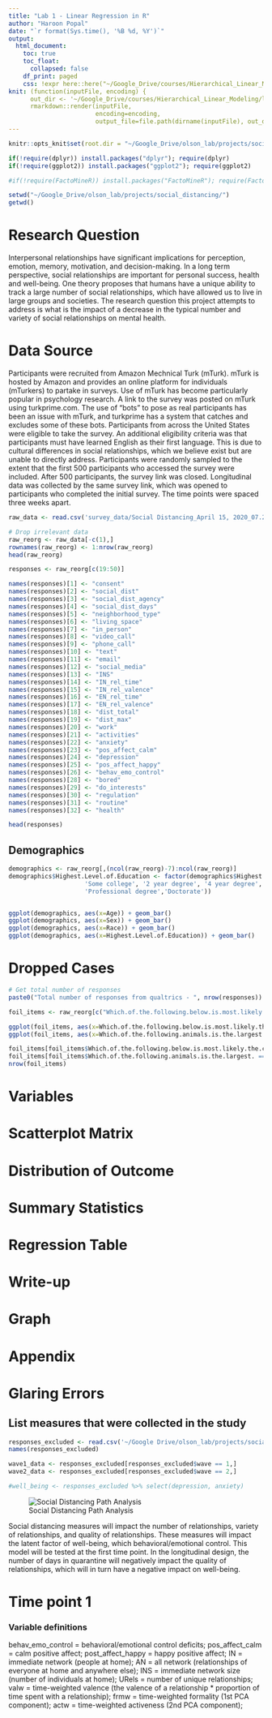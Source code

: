 ```yaml
---
title: "Lab 1 - Linear Regression in R"
author: "Haroon Popal"
date: "`r format(Sys.time(), '%B %d, %Y')`"
output: 
  html_document:
    toc: true
    toc_float: 
      collapsed: false
    df_print: paged
    css: !expr here::here("~/Google_Drive/courses/Hierarchical_Linear_Modeling/labs/style_srk_behavioral.css")
knit: (function(inputFile, encoding) { 
      out_dir <- '~/Google_Drive/courses/Hierarchical_Linear_Modeling/labs/lab_01/';
      rmarkdown::render(inputFile,
                        encoding=encoding, 
                        output_file=file.path(dirname(inputFile), out_dir, 'lab_01.html')) })
---
```



```r
knitr::opts_knit$set(root.dir = "~/Google_Drive/olson_lab/projects/social_distancing/")
```

```r
if(!require(dplyr)) install.packages("dplyr"); require(dplyr)
if(!require(ggplot2)) install.packages("ggplot2"); require(ggplot2)

```

```r
#if(!require(FactoMineR)) install.packages("FactoMineR"); require(FactoMineR)

setwd("~/Google_Drive/olson_lab/projects/social_distancing/")
getwd()
```


# Research Question
Interpersonal relationships have significant implications for perception, emotion, memory, motivation, and decision-making. In a long term perspective, social relationships are important for personal success, health and well-being. One theory proposes that humans have a unique ability to track a large number of social relationships, which have allowed us to live in large groups and societies. The research question this project attempts to address is what is the impact of a decrease in the typical number and variety of social relationships on mental health. 


# Data Source
Participants were recruited from Amazon Mechnical Turk (mTurk). mTurk is hosted by Amazon and provides an online platform for individuals (mTurkers) to partake in surveys. Use of mTurk has become particularly popular in psychology research. A link to the survey was posted on mTurk using turkprime.com. The use of "bots" to pose as real participants has been an issue with mTurk, and turkprime has a system that catches and excludes some of these bots. Participants from across the United States were eligible to take the survey. An additional eligibility criteria was that participants must have learned English as their first language. This is due to cultural differences in social relationships, which we believe exist but are unable to directly address. Participants were randomly sampled to the extent that the first 500 participants who accessed the survey were included. After 500 participants, the survey link was closed. Longitudinal data was collected by the same survey link, which was opened to participants who completed the initial survey. The time points were spaced three weeks apart.

```r
raw_data <- read.csv('survey_data/Social Distancing_April 15, 2020_07.22.csv', skip=1)

# Drop irrelevant data
raw_reorg <- raw_data[-c(1),]
rownames(raw_reorg) <- 1:nrow(raw_reorg)
head(raw_reorg)
```
```r
responses <- raw_reorg[c(19:50)]

names(responses)[1] <- "consent"
names(responses)[2] <- "social_dist"
names(responses)[3] <- "social_dist_agency"
names(responses)[4] <- "social_dist_days"
names(responses)[5] <- "neighborhood_type"
names(responses)[6] <- "living_space"
names(responses)[7] <- "in_person"
names(responses)[8] <- "video_call"
names(responses)[9] <- "phone_call"
names(responses)[10] <- "text"
names(responses)[11] <- "email"
names(responses)[12] <- "social_media"
names(responses)[13] <- "INS"
names(responses)[14] <- "IN_rel_time"
names(responses)[15] <- "IN_rel_valence"
names(responses)[16] <- "EN_rel_time"
names(responses)[17] <- "EN_rel_valence"
names(responses)[18] <- "dist_total"
names(responses)[19] <- "dist_max"
names(responses)[20] <- "work"
names(responses)[21] <- "activities"
names(responses)[22] <- "anxiety"
names(responses)[23] <- "pos_affect_calm"
names(responses)[24] <- "depression"
names(responses)[25] <- "pos_affect_happy"
names(responses)[26] <- "behav_emo_control"
names(responses)[28] <- "bored"
names(responses)[29] <- "do_interests"
names(responses)[30] <- "regulation"
names(responses)[31] <- "routine"
names(responses)[32] <- "health"

head(responses)
```

## Demographics
```r
demographics <- raw_reorg[,(ncol(raw_reorg)-7):ncol(raw_reorg)]
demographics$Highest.Level.of.Education <- factor(demographics$Highest.Level.of.Education, levels = c('Less than high school', 'High school graduate',
                     'Some college', '2 year degree', '4 year degree',
                     'Professional degree','Doctorate'))


ggplot(demographics, aes(x=Age)) + geom_bar()
ggplot(demographics, aes(x=Sex)) + geom_bar()
ggplot(demographics, aes(x=Race)) + geom_bar()
ggplot(demographics, aes(x=Highest.Level.of.Education)) + geom_bar()

```



# Dropped Cases
```r
# Get total number of responses
paste0("Total number of responses from qualtrics - ", nrow(responses))
```

```r
foil_items <- raw_reorg[c("Which.of.the.following.below.is.most.likely.the.color.red.", "Which.of.the.following.animals.is.the.largest.")]

ggplot(foil_items, aes(x=Which.of.the.following.below.is.most.likely.the.color.red.)) + geom_bar()
ggplot(foil_items, aes(x=Which.of.the.following.animals.is.the.largest.)) + geom_bar()

foil_items[foil_items$Which.of.the.following.below.is.most.likely.the.color.red. == 'Strawberries',]
foil_items[foil_items$Which.of.the.following.animals.is.the.largest. == 'Elephant',]
nrow(foil_items)
```


# Variables


# Scatterplot Matrix


# Distribution of Outcome


# Summary Statistics


# Regression Table


# Write-up


# Graph


# Appendix


# Glaring Errors




## List measures that were collected in the study
```r
responses_excluded <- read.csv('~/Google Drive/olson_lab/projects/social_distancing/survey_data/responses_excluded.csv')
names(responses_excluded)

wave1_data <- responses_excluded[responses_excluded$wave == 1,]
wave2_data <- responses_excluded[responses_excluded$wave == 2,]

#well_being <- responses_excluded %>% select(depression, anxiety)
```


![Social Distancing Path Analysis](C:/Users/Administrator/Google Drive/olson_lab/projects/social_distancing/path_analysis.png)

Social distancing measures will impact the number of relationships, variety of relationships, and quality of relationships. These measures will impact the latent factor of well-being, which behavioral/emotional control. This model will be tested at the first time point. In the longitudinal design, the number of days in quarantine will negatively impact the quality of relationships, which will in turn have a negative impact on well-being. 


# Time point 1

### Variable definitions
behav_emo_control = behavioral/emotional control deficits;
pos_affect_calm = calm positive affect;
post_affect_happy = happy positive affect;
IN = immediate network (people at home);
AN = all network (relationships of everyone at home and anywhere else);
INS = immediate network size (number of individuals at home);
URels = number of unique relationships;
valw = time-weighted valence (the valence of a relationship * proportion of time spent with a relationship);
frmw = time-weighted formality (1st PCA component);
actw = time-weighted activeness (2nd PCA component);









